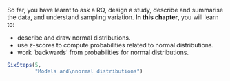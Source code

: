 ::: {.objectivesBox .objectives data-latex="{iconmonstr-target-4-240.png}"}
So far, you have learnt to ask a RQ, design a study, describe and summarise the data, and understand sampling variation.
**In this chapter**, you will learn to:

* describe and draw normal distributions.
* use $z$-scores to compute probabilities related to normal distributions.
* work 'backwards' from probabilities for normal distributions.
:::


```r
SixSteps(5, 
         "Models and\nnormal distributions")
```